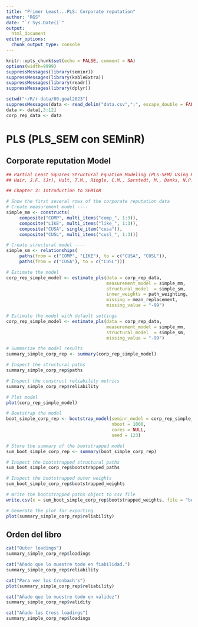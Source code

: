 ```yaml
---
title: "Primer Least...PLS: Corporate reputation"
author: "RGS"
date: "`r Sys.Date()`"
output:
  html_document
editor_options: 
  chunk_output_type: console
---
```


<style type="text/css">
.main-container {
  max-width: 100%;
  margin-left: 10px;
  margin-right: 10px;}
</style>


```r
knitr::opts_chunk$set(echo = FALSE, comment = NA)
options(width=9999)
suppressMessages(library(seminr))
suppressMessages(library(kableExtra))
suppressMessages(library(readr))
suppressMessages(library(dplyr))

setwd("~/R/r-data/00.goal2023")
suppressMessages(data <- read_delim("data.csv",";", escape_double = FALSE, trim_ws = TRUE))
data <- data[,3:12]
corp_rep_data <- data
```

# PLS (PLS_SEM con SEMinR)  {.tabset .tabset-pills}

## Corporate reputation Model

```r

## Partial Least Squares Structural Equation Modeling (PLS-SEM) Using R - A Workbook (2021)
## Hair, J.F. (Jr), Hult, T.M., Ringle, C.M., Sarstedt, M., Danks, N.P., and Ray, S.

## Chapter 3: Introduction to SEMinR

# Show the first several rows of the corporate reputation data
# Create measurement model ----
simple_mm <- constructs(
     composite("COMP", multi_items("comp_", 1:3)),
     composite("LIKE", multi_items("like_", 1:3)),
     composite("CUSA", single_item("cusa")),
     composite("CUSL", multi_items("cusl_", 1:3)))

# Create structural model ----
simple_sm <- relationships(
     paths(from = c("COMP", "LIKE"), to = c("CUSA", "CUSL")),
     paths(from = c("CUSA"), to = c("CUSL")))

# Estimate the model
corp_rep_simple_model <- estimate_pls(data = corp_rep_data,
                                      measurement_model = simple_mm,
                                      structural_model  = simple_sm,
                                      inner_weights = path_weighting,
                                      missing = mean_replacement,
                                      missing_value = "-99")

# Estimate the model with default settings
corp_rep_simple_model <- estimate_pls(data = corp_rep_data,
                                      measurement_model = simple_mm,
                                      structural_model  = simple_sm,
                                      missing_value = "-99")

# Summarize the model results
summary_simple_corp_rep <- summary(corp_rep_simple_model)

# Inspect the structural paths
summary_simple_corp_rep$paths

# Inspect the construct reliability metrics
summary_simple_corp_rep$reliability

# Plot model
plot(corp_rep_simple_model)

# Bootstrap the model
boot_simple_corp_rep <- bootstrap_model(seminr_model = corp_rep_simple_model,
                                        nboot = 1000,
                                        cores = NULL,
                                        seed = 123)

# Store the summary of the bootstrapped model
sum_boot_simple_corp_rep <- summary(boot_simple_corp_rep)

# Inspect the bootstrapped structural paths
sum_boot_simple_corp_rep$bootstrapped_paths

# Inspect the bootstrapped outer weights
sum_boot_simple_corp_rep$bootstrapped_weights

# Write the bootstrapped paths object to csv file
write.csv(x = sum_boot_simple_corp_rep$bootstrapped_weights, file = "boot_paths.csv")

# Generate the plot for exporting
plot(summary_simple_corp_rep$reliability)
```

## Orden del libro

```r
cat("Outer loadings")
summary_simple_corp_rep$loadings

cat("Añado que lo muestre todo en fiabilidad.")
summary_simple_corp_rep$reliability

cat("Para ver los Cronbach's")
plot(summary_simple_corp_rep$reliability)

cat("Añado que lo muestre todo en validez")
summary_simple_corp_rep$validity

cat("Añado las Cross loadings")
summary_simple_corp_rep$loadings
```
